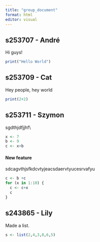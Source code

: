 ```yaml
---
title: "group_document"
format: html
editor: visual
---
```


## s253707 - André

Hi guys!

```r
print("Hello World")
```

## s253709 - Cat

Hey people, hey world

```r
print(2+2)
```

## s253711 - Szymon

sgdthjdfjjhf\\

```r
x <- 7
b <- 9
c <- x+b
```

#### New feature

sdcagvthjsfkdcvtyjeacsdaervtyucesrvafyu

```r
c <- b +c
for (x in 1:10) {
  c <- c+x
  c
} 

```

## **s243865 - Lily**

Made a list.

```r
s <- list(2,4,3,8,6,5)

```
